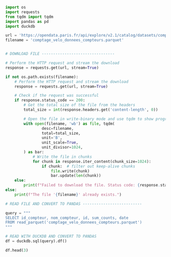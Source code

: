 ```python
import os
import requests
from tqdm import tqdm
import pandas as pd
import duckdb

url = 'https://opendata.paris.fr/api/explore/v2.1/catalog/datasets/comptage-velo-donnees-compteurs/exports/parquet?lang=fr&timezone=Europe%2FParis'
filename = 'comptage_velo_donnees_compteurs.parquet'


# DOWNLOAD FILE --------------------------------

# Perform the HTTP request and stream the download
response = requests.get(url, stream=True)

if not os.path.exists(filename):
    # Perform the HTTP request and stream the download
    response = requests.get(url, stream=True)

    # Check if the request was successful
    if response.status_code == 200:
        # Get the total size of the file from the headers
        total_size = int(response.headers.get('content-length', 0))

        # Open the file in write-binary mode and use tqdm to show progress
        with open(filename, 'wb') as file, tqdm(
                desc=filename,
                total=total_size,
                unit='B',
                unit_scale=True,
                unit_divisor=1024,
        ) as bar:
            # Write the file in chunks
            for chunk in response.iter_content(chunk_size=1024):
                if chunk:  # filter out keep-alive chunks
                    file.write(chunk)
                    bar.update(len(chunk))
    else:
        print(f"Failed to download the file. Status code: {response.status_code}")
else:
    print(f"The file '{filename}' already exists.")

# READ FILE AND CONVERT TO PANDAS --------------------------

query = """
SELECT id_compteur, nom_compteur, id, sum_counts, date 
FROM read_parquet('comptage_velo_donnees_compteurs.parquet')
"""

# READ WITH DUCKDB AND CONVERT TO PANDAS
df = duckdb.sql(query).df()

df.head(3)
```
